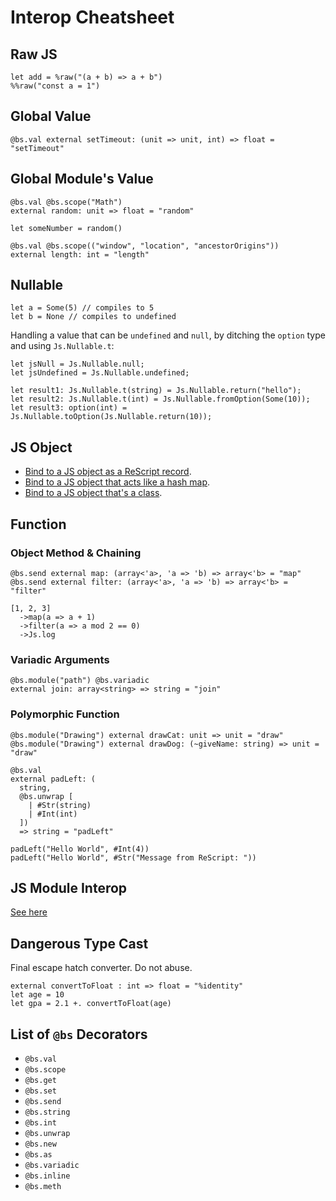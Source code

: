 # Interop Cheatsheet

<!-- TODO: this should be a glossary instead -->

## Raw JS

```res
let add = %raw("(a + b) => a + b")
%%raw("const a = 1")
```

## Global Value

```res
@bs.val external setTimeout: (unit => unit, int) => float = "setTimeout"
```

## Global Module's Value

```res
@bs.val @bs.scope("Math")
external random: unit => float = "random"

let someNumber = random()

@bs.val @bs.scope(("window", "location", "ancestorOrigins"))
external length: int = "length"
```

## Nullable

```res
let a = Some(5) // compiles to 5
let b = None // compiles to undefined
```

Handling a value that can be `undefined` and `null`, by ditching the `option` type and using `Js.Nullable.t`:

```res
let jsNull = Js.Nullable.null;
let jsUndefined = Js.Nullable.undefined;

let result1: Js.Nullable.t(string) = Js.Nullable.return("hello");
let result2: Js.Nullable.t(int) = Js.Nullable.fromOption(Some(10));
let result3: option(int) = Js.Nullable.toOption(Js.Nullable.return(10));
```

## JS Object

- [Bind to a JS object as a ReScript record](bind-to-js-object#bind-to-record-like-js-objects).
- [Bind to a JS object that acts like a hash map](bind-to-js-object#bind-to-hash-map-like-js-object).
- [Bind to a JS object that's a class](bind-to-js-object#bind-to-a-js-object-thats-a-class).

## Function

### Object Method & Chaining

```res
@bs.send external map: (array<'a>, 'a => 'b) => array<'b> = "map"
@bs.send external filter: (array<'a>, 'a => 'b) => array<'b> = "filter"

[1, 2, 3]
  ->map(a => a + 1)
  ->filter(a => a mod 2 == 0)
  ->Js.log
```

### Variadic Arguments

```res
@bs.module("path") @bs.variadic
external join: array<string> => string = "join"
```

### Polymorphic Function

```res
@bs.module("Drawing") external drawCat: unit => unit = "draw"
@bs.module("Drawing") external drawDog: (~giveName: string) => unit = "draw"
```

```res
@bs.val
external padLeft: (
  string,
  @bs.unwrap [
    | #Str(string)
    | #Int(int)
  ])
  => string = "padLeft"

padLeft("Hello World", #Int(4))
padLeft("Hello World", #Str("Message from ReScript: "))
```

## JS Module Interop

[See here](import-from-export-to-js.md)

## Dangerous Type Cast

Final escape hatch converter. Do not abuse.

```res
external convertToFloat : int => float = "%identity"
let age = 10
let gpa = 2.1 +. convertToFloat(age)
```

## List of `@bs` Decorators

- `@bs.val`
- `@bs.scope`
- `@bs.get`
- `@bs.set`
- `@bs.send`
- `@bs.string`
- `@bs.int`
- `@bs.unwrap`
- `@bs.new`
- `@bs.as`
- `@bs.variadic`
- `@bs.inline`
- `@bs.meth`
